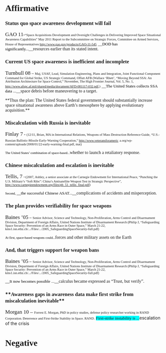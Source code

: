 =<span style="font-family: 'Times New Roman',Times,serif;">Affirmative</span>= 

===<span style="font-family: 'Times New Roman',Times,serif;">Status quo space awareness development will fail</span>=== 
<span style="font-family: 'Times New Roman',Times,serif;"><span style="font-size: 13pt;">GAO 11</span>-<span style="font-size: 8pt;">“Space Acquisitions Development and Oversight Challenges in Delivering Improved Space Situational Awareness Capabilities” May 2011 Report to the Subcommittee on Strategic Forces, Committee on Armed Services, House of Representatives </span><span style="font-size: 8pt; text-decoration: none;">[[http://www.gao.gov/products/GAO-11-545]]</span></span>
<span style="font-family: 'Times New Roman',Times,serif;"> __<span style="color: black; font-size: 10pt;">DOD has significantly...</span>__resources earlier than its stated intent.</span>


===<span style="font-family: 'Times New Roman',Times,serif;">Current US space awareness is inefficient and incomplete</span>=== 
<span style="font-family: 'Times New Roman',Times,serif;"><span style="font-size: 13pt;">Turnbull 08</span> – <span style="font-size: 8pt;">Maj, USAF, Lead, Simulation Engineering, Plans and Integration, Joint Functional Component Command for Global Strike, US Strategic Command, Offutt AFB (Wallace ‘Rhett’, “Moving Beyond SSA: An Attribution Architecture for Space Control,” November, The High Frontier Journal, Vol. 5, No. 1, [[http://www.afspc.af.mil/shared/media/document/AFD-081117-032.pdf]],)</span></span>
<span style="font-family: 'Times New Roman',Times,serif;">__<span style="color: black; font-size: 10pt;">The United States collects SSA data ...</span>__space debris before maneuvering to a target.</span>


<span style="font-family: 'Times New Roman',Times,serif;">**Thus the plan: The United States federal government should substantially increase space situational awareness above Earth’s mesosphere by applying evolutionary acquisition.**</span>


===<span style="font-family: 'Times New Roman',Times,serif;">Miscalculation with Russia is inevitable</span>=== 
<span style="font-family: 'Times New Roman',Times,serif;"><span style="font-size: 13pt;">Finlay 7</span> - <span style="font-size: 8pt;">(12/11, Brian, MA in International Relations, Weapons of Mass Destruction Reference Guide, “U.S.-Russian Ballistic-Missile Early-Warning Cooperation,” http://www.veteransforameric</span></span>
<span style="font-family: 'Times New Roman',Times,serif; font-size: 8pt;">a.org/wp-content/uploads/2008/01/22-early-warning-final.pdf, mat)</span>

<span style="font-family: 'Times New Roman',Times,serif;"><span style="color: black; font-size: 8pt;">The United States’ combination of space-based...</span>whether to launch a retaliatory response.</span>

===<span style="font-family: 'Times New Roman',Times,serif;">Chinese miscalculation and escalation is inevitable</span>=== 
<span style="font-family: 'Times New Roman',Times,serif;"><span style="font-size: 13pt;">Tellis, 7</span> –<span style="font-size: 8pt;">(2007, Ashley, a senior associate at the Carnegie Endowment for International Peace, “Punching the U.S. Military’s “Soft Ribs”: China’s Antisatellite Weapon Test in Strategic Perspective”, http://www.carnegieendowment.org/files/pb_51_tellis_final.pdf)</span></span>

<span style="font-family: 'Times New Roman',Times,serif;"><span style="color: black; font-size: 8pt;">Second, </span>__<span style="color: black; font-size: 10pt;">the successful Chinese ASAT...</span>__complications of accidents and misperception.</span>

===<span style="font-family: 'Times New Roman',Times,serif;">The plan provides verifiability for space weapons</span>=== 
<span style="font-family: 'Times New Roman',Times,serif;"><span style="font-size: 13pt;">Baines ’05</span> – <span style="font-size: 8pt;">Senior Advisor, Science and Technology, Non-Proliferation, Arms Control and Disarmament Division, Department of Foreign Affairs, United Nations Institute of Disarmament Research (Philip J, “Safeguarding Space Security: Prevention of an Arms Race in Outer Space,” March 21-22, kms1.isn.ethz.ch/.../Files/.../2005_SafeguardingSpaceSecurity-full.pdf)</span></span>

<span style="font-family: 'Times New Roman',Times,serif;"><span style="color: black; font-size: 8pt;">At first, space-based weapons could...</span>forces and other military assets on the Earth</span>

===<span style="font-family: 'Times New Roman',Times,serif;">And, that triggers support for weapon bans</span>=== 
<span style="font-family: 'Times New Roman',Times,serif;"><span style="font-size: 13pt;">Baines ’05</span> – <span style="font-size: 8pt;">Senior Advisor, Science and Technology, Non-Proliferation, Arms Control and Disarmament Division, Department of Foreign Affairs, United Nations Institute of Disarmament Research (Philip J, “Safeguarding Space Security: Prevention of an Arms Race in Outer Space,” March 21-22, kms1.isn.ethz.ch/.../Files/.../2005_SafeguardingSpaceSecurity-full.pdf)</span></span>

<span style="font-family: 'Times New Roman',Times,serif;">__<span style="color: black; font-size: 10pt;">It now becomes possible ...</span>__calculus became expressed as “Trust, but verify”. </span>

===**<span style="font-family: 'Times New Roman',Times,serif;">Awareness gaps in awareness data make first strike from miscalculation inevitable</span>**=== 
<span style="font-family: 'Times New Roman',Times,serif;"><span style="font-size: 13pt;">Morgan 10 – </span><span style="font-size: 8pt;">Forrest E. Morgan, PhD in policy studies, defense policy researcher working in RAND Corporation. Deterrence and First-Strike Stability in Space. RAND.</span></span>
<span style="background-color: aqua; font-family: 'Times New Roman'; font-size: 10pt;">First-strike instability is ...</span>escalation of the crisis



















=<span style="font-family: 'Times New Roman',Times,serif;">Negative</span>=